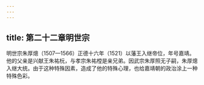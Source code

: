 ```yaml
---
---
---
```

title: 第二十二章明世宗
---



明世宗朱厚熜（1507—1566）正德十六年（1521）以藩王入继帝位，年号嘉靖。他的父亲是兴献王朱祐杬，与孝宗朱祐樘是亲兄弟。因武宗朱厚照无子嗣，朱厚熜入继大统。由于这种特殊因素，造成了他的特殊心理，也给嘉靖朝的政治涂上一种特殊色彩。